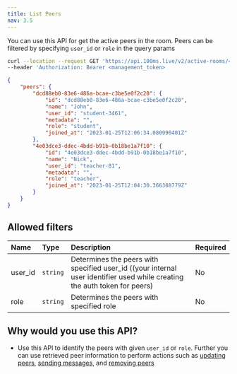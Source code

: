 ```yaml
---
title: List Peers
nav: 3.5
---
```


You can use this API for get the active peers in the room. Peers can be filtered by specifying `user_id` or `role` in the query params

<PostRequest title="https://api.100ms.live/v2/active-rooms/<room_id>/peers" />
<Request id="req-0">

```bash
curl --location --request GET 'https://api.100ms.live/v2/active-rooms/<room_id>/peers' \
--header 'Authorization: Bearer <management_token>
```
</Request>

<ResponseBox id="res-0" status="200 OK">

```json
{
    "peers": {
        "dcd88eb0-83e6-486a-bcae-c3be5e0f2c20": {
            "id": "dcd88eb0-83e6-486a-bcae-c3be5e0f2c20",
            "name": "John",
            "user_id": "student-3461",
            "metadata": "",
            "role": "student",
            "joined_at": "2023-01-25T12:06:34.080990401Z"
        },
        "4e03dce3-ddec-4bdd-b91b-0b18be1a7f10": {
            "id": "4e03dce3-ddec-4bdd-b91b-0b18be1a7f10",
            "name": "Nick",
            "user_id": "teacher-81",
            "metadata": "",
            "role": "teacher",
            "joined_at": "2023-01-25T12:04:30.366388779Z"
        }
    }
}
```
</ResponseBox>

## Allowed filters

| Name          | Type      | Description                                                                                                               | Required |
| :------------ | :-------- | :-------------------------------------------------------------------------------------------------------------------------| :------- |
| user_id <br/> | `string`  | Determines the peers with specified user_id ((your internal user identifier used while creating the auth token for peers) | No       |
| role <br/>    | `string`  | Determines the peers with specified role                                                                                  | No       |

## Why would you use this API?

-   Use this API to identify the peers with given `user_id` or `role`. Further you can use retrieved peer information to perform actions such as [updating peers](/server-side/v2/active-rooms/update-a-peer), [sending messages](/server-side/v2/active-rooms/send-message), and [removing peers](/server-side/v2/active-rooms/remove-peers)
